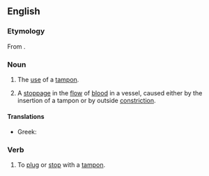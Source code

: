 ==English==

===Etymology===
From {{suffix|tampon|ade|lang=en}}.

===Noun===
{{wikipedia}}
{{en-noun}}

# {{lb|en|medical}} The [[use]] of a [[tampon]].
# {{lb|en|medical}} A [[stoppage]] in the [[flow]] of [[blood]] in a vessel, caused either by the insertion of a tampon or by outside [[constriction]].

====Translations====
* Greek: {{t|el|επιπωματισμός|m}}

===Verb===
{{en-verb|tamponad}}

# {{lb|en|medical}} To [[plug]] or [[stop]] with a [[tampon]].